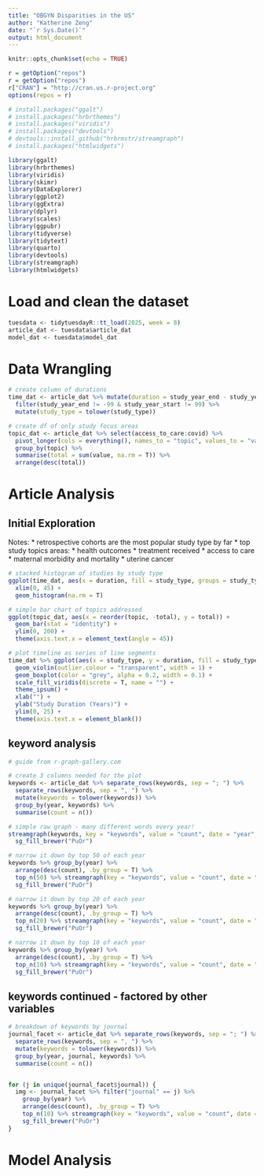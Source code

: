 ```yaml
---
title: "OBGYN Disparities in the US"
author: "Katherine Zeng"
date: "`r Sys.Date()`"
output: html_document
---
```


```r
knitr::opts_chunk$set(echo = TRUE)

r = getOption("repos")
r = getOption("repos")
r["CRAN"] = "http://cran.us.r-project.org"
options(repos = r)

# install.packages("ggalt")
# install.packages("hrbrthemes")
# install.packages("viridis")
# install.packages("devtools")
# devtools::install_github("hrbrmstr/streamgraph")
# install.packages("htmlwidgets")

library(ggalt)
library(hrbrthemes)
library(viridis)
library(skimr)
library(DataExplorer)
library(ggplot2)
library(ggExtra)
library(dplyr)
library(scales)
library(ggpubr)
library(tidyverse)
library(tidytext)
library(quarto)
library(devtools)
library(streamgraph)
library(htmlwidgets)
```

# Load and clean the dataset
```r
tuesdata <- tidytuesdayR::tt_load(2025, week = 8)
article_dat <- tuesdata$article_dat
model_dat <- tuesdata$model_dat
```

# Data Wrangling
```r
# create column of durations 
time_dat <- article_dat %>% mutate(duration = study_year_end - study_year_start) %>% 
  filter(study_year_end != -99 & study_year_start != 99) %>% 
  mutate(study_type = tolower(study_type))

# create df of only study focus areas
topic_dat <- article_dat %>% select(access_to_care:covid) %>% 
  pivot_longer(cols = everything(), names_to = "topic", values_to = "value") %>% 
  group_by(topic) %>% 
  summarise(total = sum(value, na.rm = T)) %>% 
  arrange(desc(total))
```

# Article Analysis

## Initial Exploration

  Notes: 
  * retrospective cohorts are the most popular study type by far
  * top study topics areas:
    * health outcomes
    * treatment received
    * access to care
    * maternal morbidity and mortality
    * uterine cancer
  
```r
# stacked histogram of studies by study type
ggplot(time_dat, aes(x = duration, fill = study_type, groups = study_type)) +
  xlim(0, 45) +
  geom_histogram(na.rm = T) 

# simple bar chart of topics addressed
ggplot(topic_dat, aes(x = reorder(topic, -total), y = total)) +
  geom_bar(stat = "identity") +
  ylim(0, 200) +
  theme(axis.text.x = element_text(angle = 45))
```

```r
# plot timeline as series of line segments
time_dat %>% ggplot(aes(x = study_type, y = duration, fill = study_type)) +
  geom_violin(outlier.colour = "transparent", width = 1) +
  geom_boxplot(color = "grey", alpha = 0.2, width = 0.1) +
  scale_fill_viridis(discrete = T, name = "") +
  theme_ipsum() +
  xlab("") +
  ylab("Study Duration (Years)") +
  ylim(0, 25) +
  theme(axis.text.x = element_blank())
```

## keyword analysis

```r
# guide from r-graph-gallery.com

# create 3 columns needed for the plot
keywords <- article_dat %>% separate_rows(keywords, sep = "; ") %>% 
  separate_rows(keywords, sep = ", ") %>% 
  mutate(keywords = tolower(keywords)) %>% 
  group_by(year, keywords) %>% 
  summarise(count = n())

# simple raw graph - many different words every year!
streamgraph(keywords, key = "keywords", value = "count", date = "year", height = "300px", width = "1000px", offset = "expand") %>% 
  sg_fill_brewer("PuOr")

# narrow it down by top 50 of each year
keywords %>% group_by(year) %>% 
  arrange(desc(count), .by_group = T) %>% 
  top_n(50) %>% streamgraph(key = "keywords", value = "count", date = "year", height = "300px", width = "1000px", interpolate = "linear", offset = "expand") %>% 
  sg_fill_brewer("PuOr")

# narrow it down by top 20 of each year
keywords %>% group_by(year) %>% 
  arrange(desc(count), .by_group = T) %>% 
  top_n(20) %>% streamgraph(key = "keywords", value = "count", date = "year", height = "300px", width = "1000px", offset = "zero") %>% 
  sg_fill_brewer("PuOr")

# narrow it down by top 10 of each year
keywords %>% group_by(year) %>% 
  arrange(desc(count), .by_group = T) %>% 
  top_n(10) %>% streamgraph(key = "keywords", value = "count", date = "year", height = "300px", width = "1000px", offset = "zero") %>% 
  sg_fill_brewer("PuOr")
```

## keywords continued - factored by other variables

```r
# breakdown of keywords by journal
journal_facet <- article_dat %>% separate_rows(keywords, sep = "; ") %>% 
  separate_rows(keywords, sep = ", ") %>% 
  mutate(keywords = tolower(keywords)) %>% 
  group_by(year, journal, keywords) %>% 
  summarise(count = n())


for (j in unique(journal_facet$journal)) {
  img <- journal_facet %>% filter("journal" == j) %>% 
    group_by(year) %>% 
    arrange(desc(count), .by_group = T) %>% 
    top_n(10) %>% streamgraph(key = "keywords", value = "count", date = "year", height = "300px", width = "1000px", offset = "zero") %>% 
    sg_fill_brewer("PuOr")
}
```

# Model Analysis
